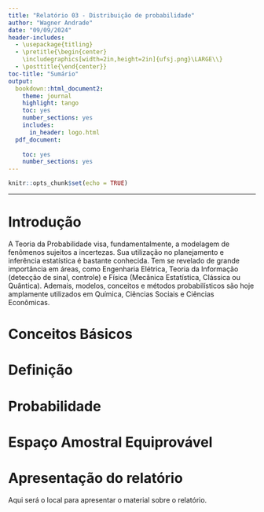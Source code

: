 ```yaml
---
title: "Relatório 03 - Distribuição de probabilidade"
author: "Wagner Andrade"
date: "09/09/2024"
header-includes:
  - \usepackage{titling}
  - \pretitle{\begin{center}
    \includegraphics[width=2in,height=2in]{ufsj.png}\LARGE\\}
  - \posttitle{\end{center}}
toc-title: "Sumário"
output:
  bookdown::html_document2: 
    theme: journal
    highlight: tango
    toc: yes
    number_sections: yes
    includes:
      in_header: logo.html
  pdf_document:
    
    toc: yes
    number_sections: yes
---
```


```r
knitr::opts_chunk$set(echo = TRUE)
```
--- 

# Introdução

A Teoria da Probabilidade visa, fundamentalmente, a modelagem de fenômenos sujeitos a incertezas. Sua utilização no planejamento e inferência estatística é bastante conhecida. Tem se revelado de grande importância em áreas, como Engenharia Elétrica, Teoria da Informação (detecção de sinal, controle) e Física (Mecânica Estatística, Clássica ou Quântica). Ademais, modelos, conceitos e métodos probabilísticos são hoje amplamente utilizados em Química, Ciências Sociais e Ciências Econômicas.

# Conceitos Básicos
# Definição
# Probabilidade
# Espaço Amostral Equiprovável

 

# Apresentação do relatório

Aqui será o local para apresentar o material sobre o relatório.

